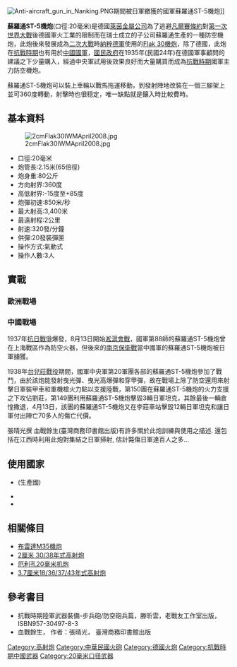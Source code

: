 [[File:Anti-aircraft_gun_in_Nanking.PNG|thumb]]期間被日軍繳獲的國軍蘇羅通ST-5機炮]]

'''蘇羅通ST-5機炮'''(口徑:20毫米)是德國[[萊茵金屬公司|萊茵金屬公司]]為了逃避[[凡爾賽條約|凡爾賽條約]]對[[第一次世界大戰|第一次世界大戰]]後德國軍火工業的限制而在瑞士成立的子公司蘇羅通生產的一種防空機炮，此炮後來發展成為[[第二次世界大戰|二次大戰]]時[[納粹德軍|納粹德軍]]使用的[[2厘米_30/38年式高射炮|Flak 30機炮]]，除了德國，此炮在[[抗日戰爭|抗戰時期]]也有用於[[國民革命軍|中國國軍]]，[[國民黨|國民政府]]在1935年(民國24年)在德國軍事顧問的建議之下少量購入，經過中央軍試用後效果良好而大量購買而成為[[抗日戰爭|抗戰時期]]國軍主力防空機炮。

蘇羅通ST-5機炮可以裝上車輪以戰馬拖運移動，到發射陣地改裝在一個三腳架上並可360度轉動，射擊時也很穏定，唯一缺點就是鑲入時比較費時。

==基本資料==
[[File:2cmFlak30IWMApril2008.jpg|thumb]]
*口徑:20毫米
*炮管長:2.15米(65倍徑)
*炮身重:80公斤
*方向射界:360度
*高低射界:-15度至+85度
*炮彈初速:850米/秒
*最大射高:3,400米
*最遠射程:2公里
*射速:320發/分鐘
*供彈:20發裝彈匣
*操作方式:氣動式
*操作人數:3人

==實戰==
=== 歐洲戰場 ===
{{empty section}}

=== 中國戰場 ===
1937年[[抗日戰爭|抗日戰爭]]爆發，8月13日開始[[淞滬會戰|淞滬會戰]]，國軍第88師的蘇羅通ST-5機炮曾在上海戰區作為防空火器，但後來的[[南京保衛戰|南京保衛戰]]當中國軍的蘇羅通ST-5機炮被日軍擄獲。

1938年[[台兒莊戰役|台兒莊戰役]]期間，國軍中央軍第20軍團各部的蘇羅通ST-5機炮參加了戰鬥，由於該炮能發射曳光彈、曳光高爆彈和穿甲彈，故在戰場上除了防空還用來射擊日軍裝甲車和重機槍火力點以支援陸戰，第150團在蘇羅通ST-5機炮的火力支援之下攻佔劉莊，第149團利用蘇羅通ST-5機炮擊毀3輛日軍坦克，其餘最後一輛倉惶撒退，4月13日，該團的蘇羅通ST-5機炮又在李莊車站擊毀12輛日軍坦克和讓日軍付出陣亡70多人的傷亡代價。

張晴光撰 血戰餘生(臺灣商務印書館出版)有許多關於此炮訓練與使用之描述. 還包括在江西時利用此炮對集結之日軍掃射, 估計斃傷日軍達百人之多...

==使用國家==
*{{flag|Nazi Germany}}(生產國)
*{{flag|Bulgaria}}
*{{ROC}}

==相關條目==
{{Commons|Category:2 cm Flak 30}}
*[[布雷達M35機炮|布雷達M35機炮]]
*[[2厘米_30/38年式高射炮|2厘米 30/38年式高射炮]]
*[[厄利孔20毫米机炮|厄利孔20毫米机炮]]
*[[3.7厘米18/36/37/43年式高射炮|3.7厘米18/36/37/43年式高射炮]]

==參考書目==
*抗戰時期陸軍武器裝備-步兵砲/防空砲兵篇，滕昕雲，老戰友工作室出版，ISBN957-30497-8-3
*血戰餘生， 作者：張晴光， 臺灣商務印書館出版

{{抗戰時期中華民國火炮}}

[[Category:高射炮|Category:高射炮]]
[[Category:中華民國火砲|Category:中華民國火砲]]
[[Category:德國火炮|Category:德國火炮]]
[[Category:抗戰時期中國武器|Category:抗戰時期中國武器]]
[[Category:20毫米口径武器|Category:20毫米口径武器]]